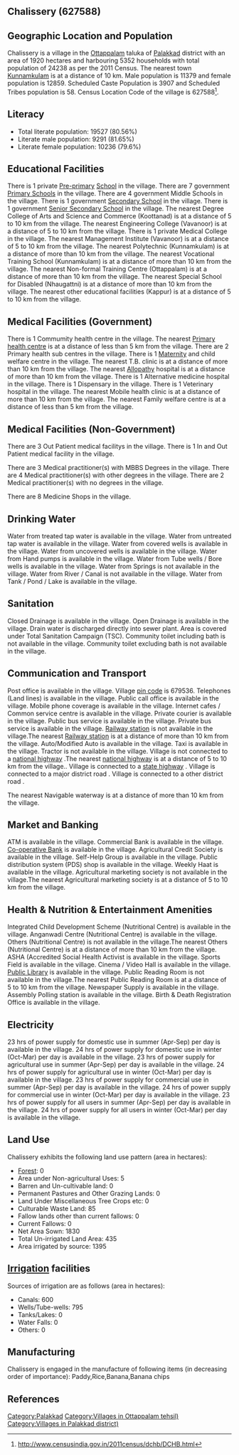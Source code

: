 {{Infobox settlement
| name=Chalissery
| native_name=
| native_name_lang=
| other_name=
| nickname=
| settlement_type=Village
| image_skyline=
| image_alt=
| image_caption=
| pushpin_map=India Kerala
| pushpin_label_position=right
| pushpin_map_alt=
| pushpin_map_caption=Location in Kerala, India
| latd=
| latm=
| lats=
| latNS=
| longd=
| longm=
| longs=
| longEW=
| coordinates_display=inline,title
| subdivision_type=Country
| subdivision_name={{flag|India}}
| subdivision_type1=[[States and territories of India|State]]
| subdivision_name1=Kerala 
| subdivision_type2=[[List of districts of India|District]]
| subdivision_name2=Palakkad
| subdivision_type3=Tahsil
| subdivision_name3=Ottappalam
| website=
| established_title=<!-- Established -->
| established_date=
| founder=
| named_for=
| government_type=
| governing_body=
| unit_pref=Metric=
| area_footnotes=
| area_rank=
| area_total_km2=19.20
| elevation_footnotes=
| elevation_m=
| population_total=24238
| population_as_of=2011
| population_rank=
| population_density_km2=1262
| population_demonym=
| population_footnotes=
| demographics_type1=Languages
| demographics1_title1=Official
| demographics1_info1=[[Malayalam language|Malayalam]]
| timezone1=[[Indian Standard Time|IST]]
| utc_offset1==+5:30
| postal_code_type=[[Postal Index Number|PIN]]
| postal_code=679536
| area_code_type=Telephone code
| area_code=
| registration_plate=
| blank1_name_sec1=Nearest city
| blank1_info_sec1=[[Kunnamkulam]]
| blank2_name_sec1=[[Human sex ratio|Sex ratio]]
| blank2_info_sec1=1130 [[male|♂]]/[[female|♀]]
| blank3_name_sec1=Literacy
| blank3_info_sec1=80.56%
| blank1_name_sec2=[[2011 Census of India|2011 census]] code
| blank1_info_sec2=627588
| footnotes=
}}

== Chalissery (627588) ==

== Geographic Location and Population ==

Chalissery is a village in the [[Ottappalam]] taluka of [[Palakkad]] district with an area of 1920 hectares and harbouring 5352 households with total population of 24238 as per the 2011 Census. The nearest town [[Kunnamkulam]] is at a distance of 10 km. Male population is 11379 and female population is 12859. Scheduled Caste Population is 3907 and Scheduled Tribes population is 58. Census Location Code of the village is 627588<ref>http://www.censusindia.gov.in/2011census/dchb/DCHB.html</ref>.


== Literacy ==  
* Total literate population: 19527 (80.56%)
* Literate male population: 9291 (81.65%)
* Literate female population: 10236 (79.6%)


== Educational Facilities ==  
There is 1 private [[Pre-primary]] [[School]] in the village.
There are 7 government [[Primary School]]s in the village.
There are 4 government Middle Schools in the village.
There is 1 government [[Secondary School]] in the village.
There is 1 government [[Senior Secondary School]] in the village.
The nearest Degree College of Arts and Science and Commerce (Koottanad) is at a distance of 5 to 10 km from the village.
The nearest Engineering College (Vavanoor) is at a distance of 5 to 10 km from the village.
There is 1 private Medical College in the village.
The nearest Management Institute (Vavanoor) is at a distance of 5 to 10 km from the village.
The nearest Polytechnic (Kunnamkulam) is at a distance of more than 10 km from the village.
The nearest Vocational Training School (Kunnamkulam) is at a distance of more than 10 km from the village.
The nearest Non-formal Training Centre (Ottappalam) is at a distance of more than 10 km from the village.
The nearest Special School for Disabled (Nhaugattni) is at a distance of more than 10 km from the village.
The nearest other educational facilities (Kappur) is at a distance of 5 to 10 km from the village.


== Medical Facilities (Government) ==
There is 1 Commumity health centre in the village.
The nearest [[Primary health centre]] is at a distance of less than 5 km from the village.
There are 2 Primary health sub centres in the village.
There is 1 [[Maternity]] and child welfare centre in the village.
The nearest T.B. clinic is at a distance of more than 10 km from the village.
The nearest [[Allopathy]] hospital is at a distance of more than 10 km from the village.
There is 1 Alternative medicine hospital in the village.
There is 1 Dispensary in the village.
There is 1 Veterinary hospital in the village.
The nearest Mobile health clinic is at a distance of more than 10 km from the village.
The nearest Family welfare centre is at a distance of less than 5 km from the village.


== Medical Facilities (Non-Government) ==
There are 3 Out Patient medical facilitys in the village.
There is 1 In and Out Patient medical facility in the village.

There are 3 Medical practitioner(s) with MBBS Degrees in the village.
There are 4 Medical practitioner(s) with other degrees in the village.
There are 2 Medical practitioner(s) with no degrees in the village.

There are 8 Medicine Shops in the village.



== Drinking Water ==
Water from treated tap water is available in the village.
Water from untreated tap water is available in the village.
Water from covered wells is available in the village.
Water from uncovered wells is available in the village.
Water from Hand pumps is available in the village.
Water from Tube wells / Bore wells is available in the village.
Water from Springs is not available in the village.
Water from River / Canal is not available in the village.
Water from Tank / Pond / Lake is available in the village.


== Sanitation ==
Closed Drainage is available in the village.
Open Drainage is available in the village.
Drain water is discharged directly into sewer plant.
Area is covered under Total Sanitation Campaign (TSC).
Community toilet including bath is not available in the village.
Community toilet excluding bath is not available in the village.


== Communication and Transport ==
Post office is available in the village.
Village [[pin code]] is 679536.
Telephones (Land lines) is available in the village.
Public call office is available in the village.
Mobile phone coverage is available in the village.
Internet cafes / Common service centre is available in the village.
Private courier is available in the village.
Public bus service is available in the village.
Private bus service is available in the village.
[[Railway station]] is not available in the village.The nearest [[Railway station]] is at a distance of more than 10 km from the village.
Auto/Modified Auto is available in the village.
Taxi is available in the village.
Tractor is not available in the village.
Village is not connected to a [[national highway]] .The nearest [[national highway]] is at a distance of 5 to 10 km from the village..
Village is connected to a [[state highway]]  .
Village is connected to a major district road    .
Village is connected to a other district road  .



The nearest Navigable waterway is at a distance of more than 10 km from the village.



== Market and Banking ==
ATM is available in the village.
Commercial Bank is available in the village.
[[Co-operative Bank]] is available in the village.
Agricultural Credit Society is available in the village.
Self-Help Group is available in the village.
Public distribution system (PDS) shop is available in the village.
Weekly Haat is available in the village.
Agricultural marketing society is not available in the village.The nearest Agricultural marketing society is at a distance of 5 to 10 km from the village.


== Health & Nutrition & Entertainment Amenities ==
Integrated Child Development Scheme (Nutritional Centre) is available in the village.
Anganwadi Centre (Nutritional Centre) is available in the village.
Others (Nutritional Centre) is not available in the village.The nearest Others (Nutritional Centre) is at a distance of more than 10 km from the village.
ASHA (Accredited Social Health Activist is available in the village.
Sports Field is available in the village.
Cinema / Video Hall is available in the village.
[[Public Library]] is available in the village.
Public Reading Room is not available in the village.The nearest Public Reading Room is at a distance of 5 to 10 km from the village.
Newspaper Supply is available in the village.
Assembly Polling station is available in the village.
Birth & Death Registration Office is available in the village.


== Electricity ==
23 hrs of power supply for domestic use in summer (Apr-Sep) per day is available in the village.
24 hrs of power supply for domestic use in winter (Oct-Mar) per day is available in the village.
23 hrs of power supply for agricultural use in summer (Apr-Sep) per day is available in the village.
24 hrs of power supply for agricultural use in winter (Oct-Mar) per day is available in the village.
23 hrs of power supply for commercial use in summer (Apr-Sep) per day is available in the village.
24 hrs of power supply for commercial use in winter (Oct-Mar) per day is available in the village.
23 hrs of power supply for all users in summer (Apr-Sep) per day is available in the village.
24 hrs of power supply for all users in winter (Oct-Mar) per day is available in the village.


== Land Use ==
Chalissery exhibits the following land use pattern (area in hectares):
* [[Forest]]: 0
* Area under Non-agricultural Uses: 5
* Barren and Un-cultivable land: 0
* Permanent Pastures and Other Grazing Lands: 0
* Land Under Miscellaneous Tree Crops etc: 0
* Culturable Waste Land: 85
* Fallow lands other than current fallows: 0
* Current Fallows: 0
* Net Area Sown: 1830
* Total Un-irrigated Land Area: 435
* Area irrigated by source: 1395


== [[Irrigation]] facilities ==
Sources of irrigation are as follows (area in hectares):
* Canals: 600
* Wells/Tube-wells: 795
* Tanks/Lakes: 0
* Water Falls: 0
* Others: 0


== Manufacturing ==
Chalissery is engaged in the manufacture of following items (in decreasing order of importance): Paddy,Rice,Banana,Banana chips


[[Category:Palakkad]]
[[Category:Villages in Ottappalam tehsil)]]
[[Category:Villages in Palakkad district)]]


== References ==
{{Reflist}}


